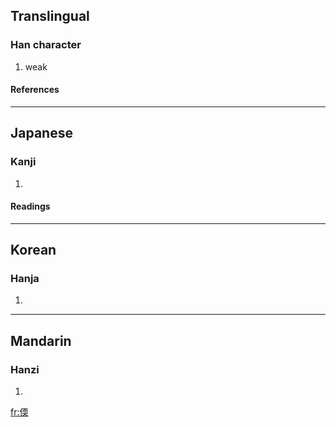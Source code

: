 ==Translingual==
===Han character===
{{Han char|rn=9|rad=人|as=09|sn=11|four=|canj=人一月大 (OMBK)}}
# weak
====References====
{{Han ref|kx=0109.230|dkj=00831|dj=0233.120|hdz=10188.070|uh=5044|ud=20548}}
----
==Japanese==
===Kanji===
{{ja-kanji|grade=|rs=人09}}
# {{defn|Japanese}}
====Readings====
{{ja-readings|on=[[だん]] (dan), [[なん]] (nan)|kun=[[よわい]] (yowai)}}
----
==Korean==
===Hanja===
{{ko-hanja|hangeul=[[난]], [[연]]|rv=nan, yeon|mr=nan, yŏn}}
# {{defn|Korean}}
----
==Mandarin==
===Hanzi===
{{cmn-hanzi|pin=[[nuàn]] ([[nuan4]])|wg=nuan<sup>4</sup>}}
# {{defn|Mandarin}}

[[fr:偄]]